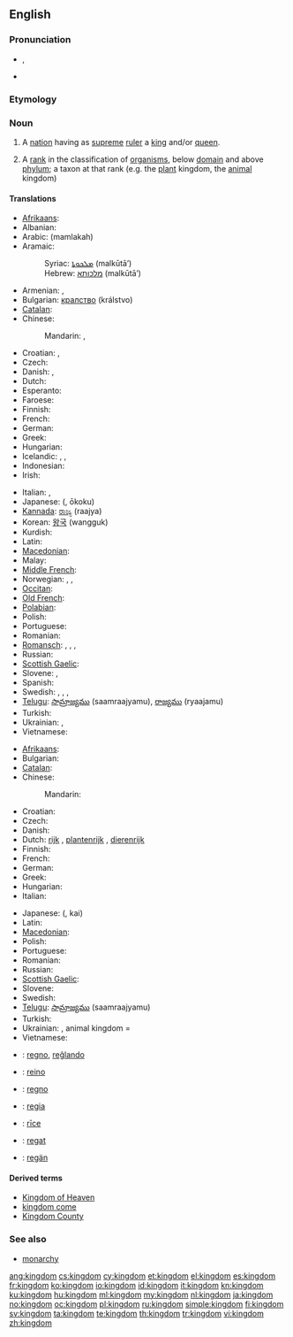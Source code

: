 {{wikipedia|mul=monarchy|kingdom (biology)}}
==English==

===Pronunciation===
* {{IPA|/ˈkɪŋdəm/}}, {{SAMPA|/"kINd@m/}}
* {{audio|en-us-kingdom.ogg|Audio (US)}}

===Etymology===
{{suffix|king|dom}}

===Noun===
{{en-noun}}

# A [[nation]] having as [[supreme]] [[ruler]] a [[king]] and/or [[queen]].
# {{context|biology|taxonomy}} A [[rank]] in the classification of [[organism]]s, below [[domain]] and above [[phylum]]; a taxon at that rank (e.g. the [[plant]] kingdom, the [[animal]] kingdom)

====Translations====
{{trans-top|nation having as supreme ruler a king and/or queen}}
* [[Afrikaans]]: {{t-|af|koninkryk|xs=Afrikaans}}
* Albanian: {{t-|sq|mbretëri|f|xs=Albanian}}
* Arabic: {{Arab|[[مملكة]]}} (mamlakah)
* Aramaic:
*: Syriac: [[ܡܠܟܘܬܐ]] (malkūtā’) {{f}}
*: Hebrew: [[מלכותא]] (malkūtā’) {{f}}
* Armenian: {{t-|hy|թագավորություն|tr=t’agavorut’yun}},  {{t-|hy|արքայություն|tr=ark’ayut’yun}}
* Bulgarian: [[кралство]] (králstvo) {{n}}
* [[Catalan]]: {{t+|ca|regne|m}}
* Chinese:
*: Mandarin: {{zh-tsp|王國|王国|wángguó}}, {{zh-tsp|君主國|君主国|jūnzhǔguó}}
* Croatian: {{t-|hr|kraljevstvo|n|alt=králjevstvo}}, {{t-|hr|kraljevina|f|alt=králjevina}}
* Czech: {{t+|cs|království|n}}
* Danish: {{t|da|kongerige|n}}, {{t|da|kongedømme|n}}
* Dutch: {{t+|nl|koninkrijk|n}}
* Esperanto: {{t-|eo|reĝlando|xs=Esperanto}}
* Faroese: {{t|fo|kongsríki|n}}
* Finnish: {{t+|fi|kuningaskunta}}
* French: {{t+|fr|royaume|m}}
* German: {{t+|de|Königreich|n}}
* Greek: {{t+|el|βασίλειο|n|tr=vasíleio}}
* Hungarian: {{t+|hu|királyság}}
* Icelandic: {{t|is|konungsríki|n}}, {{t|is|konungsdæmi|n}}, {{t|is|konungsveldi|n}}
* Indonesian: {{t+|id|kerajaan|xs=Indonesian}}
* Irish: {{t|ga|ríocht|f}}
{{trans-mid}}
* Italian: {{t+|it|regno|m}}, {{t-|it|reame|m}}
* Japanese: {{Jpan|[[王国]]}} ({{Jpan|[[おうこく]]}}, ōkoku)
* [[Kannada]]: [[ರಾಜ್ಯ]] (raajya)
* Korean: [[왕국]] (wangguk)
* Kurdish: {{t+|ku|مه‌مله‌که‌ت|sc=ku-Arab}}
* Latin: {{t+|la|regnum|n|alt=rēgnum}}
* [[Macedonian]]: {{t|mk|кралство|n|tr=králstvo}}
* Malay: {{t+|ms|kerajaan|xs=Malay}}
* [[Middle French]]: {{tø|frm|royaulme|m}}
* Norwegian: {{t|no|kongerike|n}}, {{t|no|kongedømme|n}},  {{t|no|kongeriket}}
* [[Occitan]]: {{t|oc|reialme|m}}
* [[Old French]]: {{tø|fro|reaume|m}}
* [[Polabian]]: {{tø|pox|ťenądztwü|n}}
* Polish: {{t+|pl|królestwo|n}}
* Portuguese: {{t+|pt|reino|m}}
* Romanian: {{t+|ro|regat|n}}
* [[Romansch]]: {{t|rm|reginavel|m}}, {{t|rm|reginam|m}}, {{t|rm|raginam|m}}, {{t|rm|reginom|m}}
* Russian: {{t+|ru|королевство|n|tr=korolévstvo}}
* [[Scottish Gaelic]]: {{t-|gd|rìoghachd|f|xs=Scottish Gaelic}}
* Slovene: {{t+|sl|kraljevina|f}}, {{t+|sl|kraljestvo|n}}
* Spanish: {{t-|es|reino|m}}
* Swedish: {{t+|sv|kungarike|n}},  {{t+|sv|konungarike|n}},  {{t-|sv|kungadöme|n}},  {{t-|sv|konungadöme|n}}
* [[Telugu]]: [[సామ్రాజ్యము]] (saamraajyamu), [[రాజ్యము]] (ryaajamu)
* Turkish: {{t+|tr|krallık}}
* Ukrainian: {{t|uk|королівство|n|tr=korolívstvo|xs=Ukrainian}}, {{t+|uk|царство|n|tr=cárstvo|xs=Ukrainian}}
* Vietnamese: {{t+|vi|vương quốc|xs=Vietnamese}}
{{trans-bottom}}

{{trans-top|taxonomic division, below Domain and above Phylum}}
* [[Afrikaans]]: {{t-|af|koninkryk|xs=Afrikaans}}
* Bulgarian: {{t+|bg|царство|n|tr=tsárstvo}}
* [[Catalan]]: {{t+|ca|regne|m}}
* Chinese:
*: Mandarin: {{zh-zh-p|界|jiè}}
* Croatian: {{t-|hr|carstvo|n|alt=cȃrstvo}}
* Czech: {{t-|cs|říše|f}}
* Danish: {{t-|da|rige|n}}
* Dutch: [[rijk]] {{n}}, [[plantenrijk]] {{n}}, [[dierenrijk]] {{n}}
* Finnish: {{t+|fi|kunta}}
* French: {{t+|fr|règne|m}}
* German: {{t+|de|Reich|n}}
* Greek: {{t+|el|βασίλειο|n|tr=vasíleio}}
* Hungarian: {{t|hu|-világ}}
* Italian: {{t+|it|regno|m}}
{{trans-mid}}
* Japanese: {{Jpan|[[界]]}} ({{Jpan|[[かい]]}}, kai)
* Latin: {{t+|la|regnum|n|alt=rēgnum}}
* [[Macedonian]]: {{t-|mk|царство|n|tr=cárstvo}}
* Polish: {{t+|pl|królestwo|n}}
* Portuguese: {{t+|pt|reino|m}}
* Romanian: {{t|ro|regn|n}}
* Russian: {{t+|ru|царство|n|tr=tsárstvo}}
* [[Scottish Gaelic]]: {{t-|gd|rìoghachd|f|xs=Scottish Gaelic}}
* Slovene: {{t+|sl|kraljestvo|n}}
* Swedish: {{t+|sv|rike|n}}
* [[Telugu]]: [[సామ్రాజ్యము]] (saamraajyamu)
* Turkish: {{t+|tr|alem}}
* Ukrainian: {{t+|uk|царство|n|tr=cárstvo|xs=Ukrainian}}, animal kingdom = {{t|uk|тваринний світ|m|tr=tvarýnnyj svit|xs=Ukrainian}}
* Vietnamese: {{t+|vi|giới|xs=Vietnamese}}
{{trans-bottom}}

{{checktrans-top}}
* {{ttbc|eo}}: [[regno]], [[reĝlando]]
* {{ttbc|gl}}: [[reino]] {{m}}
* {{ttbc|ia}}: [[regno]]
{{trans-mid}}
* {{ttbc|nov}}: [[regia]]
* {{ttbc|ang}}: [[rice|rīce]] {{n}}
* {{ttbc|ro}}: [[regat]] {{n}}
* {{ttbc|vo}}: [[regän]]
{{trans-bottom}}

====Derived terms====
* [[Kingdom of Heaven]]
* [[kingdom come]]
* [[Kingdom County]]

===See also===
* [[monarchy]]

[[ang:kingdom]]
[[cs:kingdom]]
[[cy:kingdom]]
[[et:kingdom]]
[[el:kingdom]]
[[es:kingdom]]
[[fr:kingdom]]
[[ko:kingdom]]
[[io:kingdom]]
[[id:kingdom]]
[[it:kingdom]]
[[kn:kingdom]]
[[ku:kingdom]]
[[hu:kingdom]]
[[ml:kingdom]]
[[my:kingdom]]
[[nl:kingdom]]
[[ja:kingdom]]
[[no:kingdom]]
[[oc:kingdom]]
[[pl:kingdom]]
[[ru:kingdom]]
[[simple:kingdom]]
[[fi:kingdom]]
[[sv:kingdom]]
[[ta:kingdom]]
[[te:kingdom]]
[[th:kingdom]]
[[tr:kingdom]]
[[vi:kingdom]]
[[zh:kingdom]]